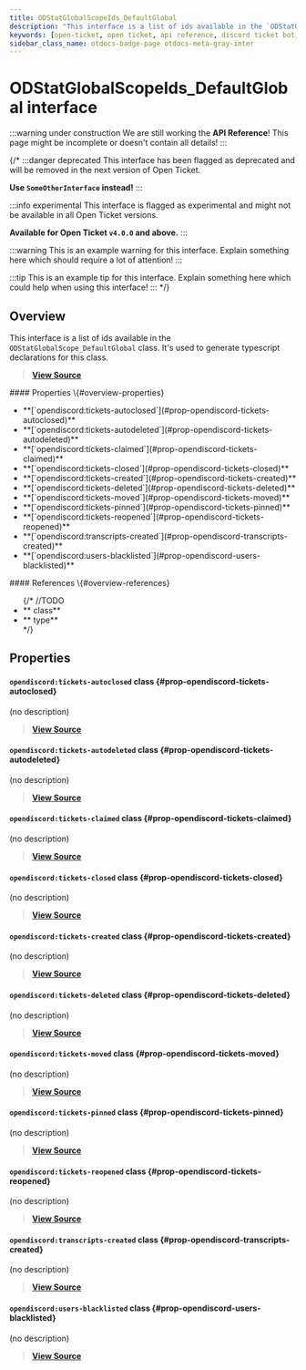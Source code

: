 ```yaml
---
title: ODStatGlobalScopeIds_DefaultGlobal
description: "This interface is a list of ids available in the `ODStatGlobalScope_DefaultGlobal` class. It's used to generate typescript declarations for this class."
keywords: [open-ticket, open ticket, api reference, discord ticket bot, interface]
sidebar_class_name: otdocs-badge-page otdocs-meta-gray-inter
---
```

<head>
    <link rel="apple-touch-icon" href="/img/logo_vertical.png"/>
</head>

# ODStatGlobalScopeIds_DefaultGlobal <M color="gray">interface</M>

:::warning under construction
We are still working the **API Reference**! This page might be incomplete or doesn't contain all details!
:::

{/*
:::danger deprecated
This interface has been flagged as deprecated and will be removed in the next version of Open Ticket.

**Use `SomeOtherInterface` instead!**
:::

:::info experimental
This interface is flagged as experimental and might not be available in all Open Ticket versions.

**Available for Open Ticket `v4.0.0` and above.**
:::

:::warning
This is an example warning for this interface. Explain something here which should require a lot of attention!
:::

:::tip
This is an example tip for this interface. Explain something here which could help when using this interface!
:::
*/}

## Overview
This interface is a list of ids available in the `ODStatGlobalScope_DefaultGlobal` class.
It's used to generate typescript declarations for this class.

> [**View Source**](https://otgithub.dj-dj.be/tree/main/src/core/api/defaults/stat.ts#L53)

<FlexHorizontal>
<div style={{width:"50%"}}>
    #### Properties \{#overview-properties}
    <ul>
        <li>**[`opendiscord:tickets-autoclosed`](#prop-opendiscord-tickets-autoclosed)**</li>
        <li>**[`opendiscord:tickets-autodeleted`](#prop-opendiscord-tickets-autodeleted)**</li>
        <li>**[`opendiscord:tickets-claimed`](#prop-opendiscord-tickets-claimed)**</li>
        <li>**[`opendiscord:tickets-closed`](#prop-opendiscord-tickets-closed)**</li>
        <li>**[`opendiscord:tickets-created`](#prop-opendiscord-tickets-created)**</li>
        <li>**[`opendiscord:tickets-deleted`](#prop-opendiscord-tickets-deleted)**</li>
        <li>**[`opendiscord:tickets-moved`](#prop-opendiscord-tickets-moved)**</li>
        <li>**[`opendiscord:tickets-pinned`](#prop-opendiscord-tickets-pinned)**</li>
        <li>**[`opendiscord:tickets-reopened`](#prop-opendiscord-tickets-reopened)**</li>
        <li>**[`opendiscord:transcripts-created`](#prop-opendiscord-transcripts-created)**</li>
        <li>**[`opendiscord:users-blacklisted`](#prop-opendiscord-users-blacklisted)**</li>
    </ul>
</div>
<div style={{width:"50%"}}>
    #### References \{#overview-references}
    <ul>
        {/*
        //TODO
        <li>**<code><ApiUrl url="class:ODId" label="api.ODId"/></code> <M color="purple">class</M>**</li>
        <li>**<code><ApiUrl url="type:ODExampleType" label="api.ODExampleType"/></code> <M color="brown">type</M>**</li>
        */}
    </ul>
</div>
</FlexHorizontal>

## Properties
<Divider></Divider>
#### `opendiscord:tickets-autoclosed` <M color="purple">class</M> <ApiBlock><ApiUrl url="class:ODBasicStat" label="api.ODBasicStat"/></ApiBlock> \{#prop-opendiscord-tickets-autoclosed}
(no description)

> [**View Source**](https://otgithub.dj-dj.be/tree/main/src/core/api/defaults/stat.ts#L58)

<Divider></Divider>
#### `opendiscord:tickets-autodeleted` <M color="purple">class</M> <ApiBlock><ApiUrl url="class:ODBasicStat" label="api.ODBasicStat"/></ApiBlock> \{#prop-opendiscord-tickets-autodeleted}
(no description)

> [**View Source**](https://otgithub.dj-dj.be/tree/main/src/core/api/defaults/stat.ts#L59)

<Divider></Divider>
#### `opendiscord:tickets-claimed` <M color="purple">class</M> <ApiBlock><ApiUrl url="class:ODBasicStat" label="api.ODBasicStat"/></ApiBlock> \{#prop-opendiscord-tickets-claimed}
(no description)

> [**View Source**](https://otgithub.dj-dj.be/tree/main/src/core/api/defaults/stat.ts#L60)

<Divider></Divider>
#### `opendiscord:tickets-closed` <M color="purple">class</M> <ApiBlock><ApiUrl url="class:ODBasicStat" label="api.ODBasicStat"/></ApiBlock> \{#prop-opendiscord-tickets-closed}
(no description)

> [**View Source**](https://otgithub.dj-dj.be/tree/main/src/core/api/defaults/stat.ts#L55)

<Divider></Divider>
#### `opendiscord:tickets-created` <M color="purple">class</M> <ApiBlock><ApiUrl url="class:ODBasicStat" label="api.ODBasicStat"/></ApiBlock> \{#prop-opendiscord-tickets-created}
(no description)

> [**View Source**](https://otgithub.dj-dj.be/tree/main/src/core/api/defaults/stat.ts#L54)

<Divider></Divider>
#### `opendiscord:tickets-deleted` <M color="purple">class</M> <ApiBlock><ApiUrl url="class:ODBasicStat" label="api.ODBasicStat"/></ApiBlock> \{#prop-opendiscord-tickets-deleted}
(no description)

> [**View Source**](https://otgithub.dj-dj.be/tree/main/src/core/api/defaults/stat.ts#L56)

<Divider></Divider>
#### `opendiscord:tickets-moved` <M color="purple">class</M> <ApiBlock><ApiUrl url="class:ODBasicStat" label="api.ODBasicStat"/></ApiBlock> \{#prop-opendiscord-tickets-moved}
(no description)

> [**View Source**](https://otgithub.dj-dj.be/tree/main/src/core/api/defaults/stat.ts#L62)

<Divider></Divider>
#### `opendiscord:tickets-pinned` <M color="purple">class</M> <ApiBlock><ApiUrl url="class:ODBasicStat" label="api.ODBasicStat"/></ApiBlock> \{#prop-opendiscord-tickets-pinned}
(no description)

> [**View Source**](https://otgithub.dj-dj.be/tree/main/src/core/api/defaults/stat.ts#L61)

<Divider></Divider>
#### `opendiscord:tickets-reopened` <M color="purple">class</M> <ApiBlock><ApiUrl url="class:ODBasicStat" label="api.ODBasicStat"/></ApiBlock> \{#prop-opendiscord-tickets-reopened}
(no description)

> [**View Source**](https://otgithub.dj-dj.be/tree/main/src/core/api/defaults/stat.ts#L57)

<Divider></Divider>
#### `opendiscord:transcripts-created` <M color="purple">class</M> <ApiBlock><ApiUrl url="class:ODBasicStat" label="api.ODBasicStat"/></ApiBlock> \{#prop-opendiscord-transcripts-created}
(no description)

> [**View Source**](https://otgithub.dj-dj.be/tree/main/src/core/api/defaults/stat.ts#L64)

<Divider></Divider>
#### `opendiscord:users-blacklisted` <M color="purple">class</M> <ApiBlock><ApiUrl url="class:ODBasicStat" label="api.ODBasicStat"/></ApiBlock> \{#prop-opendiscord-users-blacklisted}
(no description)

> [**View Source**](https://otgithub.dj-dj.be/tree/main/src/core/api/defaults/stat.ts#L63)

<Divider></Divider>
